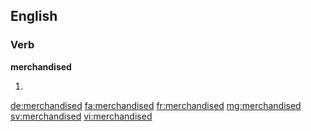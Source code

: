 ==English==

===Verb===
'''merchandised'''

# {{en-past of|merchandise}}

[[de:merchandised]]
[[fa:merchandised]]
[[fr:merchandised]]
[[mg:merchandised]]
[[sv:merchandised]]
[[vi:merchandised]]